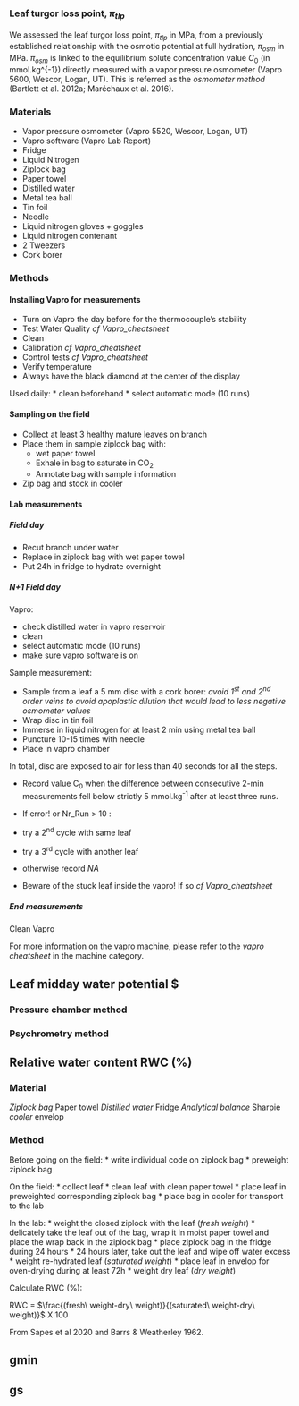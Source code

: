 ### Leaf turgor loss point, $\pi_{tlp}$

We assessed the leaf turgor loss point, $\pi_{tlp}$ in MPa, from a previously established relationship with the osmotic potential at full hydration, $\pi_{osm}$ in MPa. $\pi_{osm}$ is linked to the equilibrium solute concentration value $C_0$ (in mmol.kg^{-1}) directly measured with a vapor pressure osmometer (Vapro 5600, Wescor, Logan, UT). This is referred as the *osmometer method* (Bartlett et al. 2012a; Maréchaux et al. 2016).

### Materials


* Vapor pressure osmometer (Vapro 5520, Wescor, Logan, UT)
* Vapro software (Vapro Lab Report)
* Fridge
* Liquid Nitrogen
* Ziplock bag  
* Paper towel 
* Distilled water
* Metal tea ball
* Tin foil
* Needle  
* Liquid nitrogen gloves + goggles
* Liquid nitrogen contenant
* 2 Tweezers
* Cork borer

### Methods

#### Installing Vapro for measurements

* Turn on Vapro the day before for the thermocouple's stability
* Test Water Quality *cf Vapro_cheatsheet*
* Clean 
* Calibration *cf Vapro_cheatsheet*
* Control tests *cf Vapro_cheatsheet*
* Verify temperature
* Always have the black diamond at the center of the display

Used daily:
* clean beforehand
* select automatic mode (10 runs)

#### Sampling on the field

* Collect at least 3 healthy mature leaves on branch
* Place them in sample ziplock bag with: 
  + wet paper towel
  + Exhale in bag to saturate in CO~2~
  + Annotate bag with sample information
* Zip bag and stock in cooler

#### Lab measurements

##### Field day
* Recut branch under water
* Replace in ziplock bag with wet paper towel 
* Put 24h in fridge to hydrate overnight

##### N+1 Field day

Vapro: 
 
* check distilled water in vapro reservoir
* clean
* select automatic mode (10 runs)
* make sure vapro software is on 

Sample measurement:

* Sample from a leaf a 5 mm disc with a cork borer: *avoid 1^st^ and 2^nd^ order veins to avoid apoplastic dilution that would lead to less negative osmometer values*
* Wrap disc in tin foil
* Immerse in liquid nitrogen for at least 2 min using metal tea ball
* Puncture 10-15 times with needle 
* Place in vapro chamber

In total, disc are exposed to air for less than 40 seconds for all the steps. 

* Record value C~0~ when the difference between consecutive 2-min measurements fell below strictly 5 mmol.kg^-1^ after at least three runs.

* If error! or Nr_Run > 10 : 
+ try a 2^nd^ cycle with same leaf
+ try a 3^rd^ cycle with another leaf 
+ otherwise record *NA*

* Beware of the stuck leaf inside the vapro! If so *cf Vapro_cheatsheet*


##### End measurements

Clean Vapro

For more information on the vapro machine, please refer to the *vapro cheatsheet* in the machine category. 



## Leaf midday water potential $

### Pressure chamber method
### Psychrometry method

## Relative water content RWC (%)

### Material

*Ziplock bag
*Paper towel
*Distilled water
*Fridge
*Analytical balance
*Sharpie
*cooler
*envelop

### Method

Before going on the field:
* write individual code on ziplock bag
* preweight ziplock bag 

On the field:
* collect leaf
* clean leaf with clean paper towel
* place leaf in preweighted corresponding ziplock bag
* place bag in cooler for transport to the lab

In the lab:
* weight the closed ziplock with the leaf (*fresh weight*)
* delicately take the leaf out of the bag, wrap it in moist paper towel and place the wrap back in the ziplock bag 
* place ziplock bag in the fridge during 24 hours
* 24 hours later, take out the leaf and wipe off water excess 
* weight re-hydrated leaf (*saturated weight*)
* place leaf in envelop for oven-drying during at least 72h
* weight dry leaf (*dry weight*)

Calculate RWC (%):

RWC = $\frac{(fresh\ weight-dry\ weight)}{(saturated\ weight-dry\ weight)}$ X 100

From Sapes et al 2020 and Barrs & Weatherley 1962.
	

## gmin
## gs